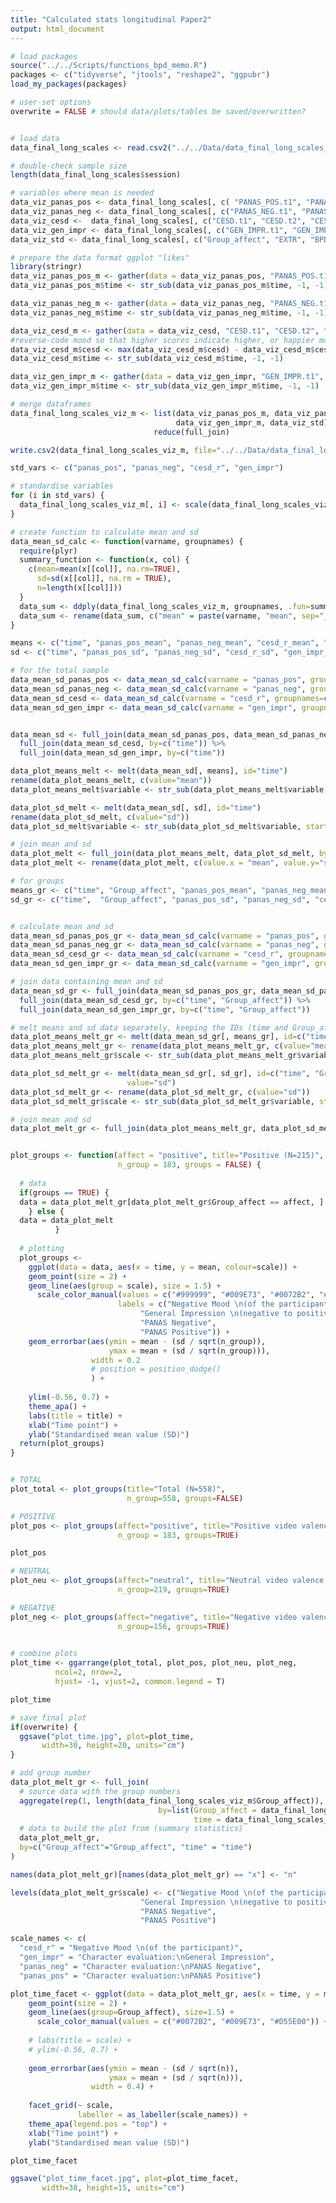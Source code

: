```yaml
---
title: "Calculated stats longitudinal Paper2"
output: html_document
---
```


```r
# load packages
source("../../Scripts/functions_bpd_memo.R")
packages <- c("tidyverse", "jtools", "reshape2", "ggpubr")
load_my_packages(packages)

# user-set options
overwrite = FALSE # should data/plots/tables be saved/overwritten?


# load data
data_final_long_scales <- read.csv2("../../Data/data_final_long_scales_181121.csv")

# double-check sample size
length(data_final_long_scales$session)


```



```r
# variables where mean is needed
data_viz_panas_pos <- data_final_long_scales[, c( "PANAS_POS.t1", "PANAS_POS.t2", "PANAS_POS.t3", "PANAS_POS.t4", "session")]
data_viz_panas_neg <- data_final_long_scales[, c("PANAS_NEG.t1", "PANAS_NEG.t2", "PANAS_NEG.t3", "PANAS_NEG.t4", "session")]
data_viz_cesd <-  data_final_long_scales[, c("CESD.t1", "CESD.t2", "CESD.t3", "CESD.t4", "session")]
data_viz_gen_impr <- data_final_long_scales[, c("GEN_IMPR.t1", "GEN_IMPR.t2", "GEN_IMPR.t3", "GEN_IMPR.t4", "session")]
data_viz_std <- data_final_long_scales[, c("Group_affect", "EXTR", "BPD", "session")]

# prepare the data format ggplot "likes"
library(stringr)
data_viz_panas_pos_m <- gather(data = data_viz_panas_pos, "PANAS_POS.t1", "PANAS_POS.t2", "PANAS_POS.t3", "PANAS_POS.t4", key="time", value="panas_pos")
data_viz_panas_pos_m$time <- str_sub(data_viz_panas_pos_m$time, -1, -1)

data_viz_panas_neg_m <- gather(data = data_viz_panas_neg, "PANAS_NEG.t1", "PANAS_NEG.t2", "PANAS_NEG.t3", "PANAS_NEG.t4", key="time", value="panas_neg")
data_viz_panas_neg_m$time <- str_sub(data_viz_panas_neg_m$time, -1, -1)

data_viz_cesd_m <- gather(data = data_viz_cesd, "CESD.t1", "CESD.t2", "CESD.t3", "CESD.t4", key="time", value="cesd_r")
#reverse-code mood so that higher scores indicate higher, or happier mood (currently they indicate depressed mood)
data_viz_cesd_m$cesd <- max(data_viz_cesd_m$cesd) - data_viz_cesd_m$cesd
data_viz_cesd_m$time <- str_sub(data_viz_cesd_m$time, -1, -1)

data_viz_gen_impr_m <- gather(data = data_viz_gen_impr, "GEN_IMPR.t1", "GEN_IMPR.t2", "GEN_IMPR.t3", "GEN_IMPR.t4", key="time", value="gen_impr")
data_viz_gen_impr_m$time <- str_sub(data_viz_gen_impr_m$time, -1, -1)

# merge dataframes
data_final_long_scales_viz_m <- list(data_viz_panas_pos_m, data_viz_panas_neg_m, data_viz_cesd_m, 
                                     data_viz_gen_impr_m, data_viz_std) %>% 
                                reduce(full_join)


```

```r
write.csv2(data_final_long_scales_viz_m, file="../../Data/data_final_long_scales_viz_m.csv")

```

```r
std_vars <- c("panas_pos", "panas_neg", "cesd_r", "gen_impr")

# standardise variables
for (i in std_vars) {
  data_final_long_scales_viz_m[, i] <- scale(data_final_long_scales_viz_m[, i], center=T, scale=T)
}

# create function to calculate mean and sd
data_mean_sd_calc <- function(varname, groupnames) {
  require(plyr)
  summary_function <- function(x, col) {
    c(mean=mean(x[[col]], na.rm=TRUE), 
      sd=sd(x[[col]], na.rm = TRUE), 
      n=length(x[[col]]))
  }
  data_sum <- ddply(data_final_long_scales_viz_m, groupnames, .fun=summary_function, varname)
  data_sum <- rename(data_sum, c("mean" = paste(varname, "mean", sep="_"), "sd" = paste(varname, "sd", sep="_")))
}


```

```r
means <- c("time", "panas_pos_mean", "panas_neg_mean", "cesd_r_mean", "gen_impr_mean")
sd <- c("time", "panas_pos_sd", "panas_neg_sd", "cesd_r_sd", "gen_impr_sd")

# for the total sample
data_mean_sd_panas_pos <- data_mean_sd_calc(varname = "panas_pos", groupnames="time")
data_mean_sd_panas_neg <- data_mean_sd_calc(varname = "panas_neg", groupnames=c("time"))
data_mean_sd_cesd <- data_mean_sd_calc(varname = "cesd_r", groupnames=c("time"))
data_mean_sd_gen_impr <- data_mean_sd_calc(varname = "gen_impr", groupnames=c("time"))


data_mean_sd <- full_join(data_mean_sd_panas_pos, data_mean_sd_panas_neg, by=c("time")) %>% 
  full_join(data_mean_sd_cesd, by=c("time")) %>% 
  full_join(data_mean_sd_gen_impr, by=c("time")) 

data_plot_means_melt <- melt(data_mean_sd[, means], id="time")
rename(data_plot_means_melt, c(value="mean"))
data_plot_means_melt$variable <- str_sub(data_plot_means_melt$variable, start=1, end=-6)

data_plot_sd_melt <- melt(data_mean_sd[, sd], id="time")
rename(data_plot_sd_melt, c(value="sd"))
data_plot_sd_melt$variable <- str_sub(data_plot_sd_melt$variable, start=1, end=-4)

```



```r

# join mean and sd
data_plot_melt <- full_join(data_plot_means_melt, data_plot_sd_melt, by=c("time", "variable"))
data_plot_melt <- rename(data_plot_melt, c(value.x = "mean", value.y="sd", variable="scale"))

```


```r
# for groups
means_gr <- c("time", "Group_affect", "panas_pos_mean", "panas_neg_mean", "cesd_r_mean", "gen_impr_mean")
sd_gr <- c("time",  "Group_affect", "panas_pos_sd", "panas_neg_sd", "cesd_r_sd", "gen_impr_sd")


# calculate mean and sd
data_mean_sd_panas_pos_gr <- data_mean_sd_calc(varname = "panas_pos", groupnames=c("time", "Group_affect"))
data_mean_sd_panas_neg_gr <- data_mean_sd_calc(varname = "panas_neg", groupnames=c("time", "Group_affect"))
data_mean_sd_cesd_gr <- data_mean_sd_calc(varname = "cesd_r", groupnames=c("time", "Group_affect"))
data_mean_sd_gen_impr_gr <- data_mean_sd_calc(varname = "gen_impr", groupnames=c("time", "Group_affect"))

# join data containing mean and sd
data_mean_sd_gr <- full_join(data_mean_sd_panas_pos_gr, data_mean_sd_panas_neg_gr, by=c("time", "Group_affect")) %>% 
  full_join(data_mean_sd_cesd_gr, by=c("time", "Group_affect")) %>% 
  full_join(data_mean_sd_gen_impr_gr, by=c("time", "Group_affect"))

# melt means and sd data separately, keeping the IDs (time and Group_affect)
data_plot_means_melt_gr <- melt(data_mean_sd_gr[, means_gr], id=c("time", "Group_affect"), variable_name = "scale")
data_plot_means_melt_gr <- rename(data_plot_means_melt_gr, c(value="mean"))
data_plot_means_melt_gr$scale <- str_sub(data_plot_means_melt_gr$variable, start=1, end=-6)

data_plot_sd_melt_gr <- melt(data_mean_sd_gr[, sd_gr], id=c("time", "Group_affect"), variable_name = "variable", 
                          value="sd")
data_plot_sd_melt_gr <- rename(data_plot_sd_melt_gr, c(value="sd"))
data_plot_sd_melt_gr$scale <- str_sub(data_plot_sd_melt_gr$variable, start=1, end=-4)

# join mean and sd
data_plot_melt_gr <- full_join(data_plot_means_melt_gr, data_plot_sd_melt_gr, by=c("time", "scale", "Group_affect"))



```


```r
plot_groups <- function(affect = "positive", title="Positive (N=215)",
                        n_group = 183, groups = FALSE) {
  
  # data
  if(groups == TRUE) {  
  data = data_plot_melt_gr[data_plot_melt_gr$Group_affect == affect, ] 
    } else {
  data = data_plot_melt 
          }
  
  # plotting
  plot_groups <-  
    ggplot(data = data, aes(x = time, y = mean, colour=scale)) +
    geom_point(size = 2) +  
    geom_line(aes(group = scale), size = 1.5) +
      scale_color_manual(values = c("#999999", "#009E73", "#0072B2", "#D55E00"),  
                        labels = c("Negative Mood \n(of the participant)",
                             "General Impression \n(negative to positive)",
                             "PANAS Negative",
                             "PANAS Positive")) +
    geom_errorbar(aes(ymin = mean - (sd / sqrt(n_group)), 
                      ymax = mean + (sd / sqrt(n_group))), 
                  width = 0.2 
                  # position = position_dodge()
                  ) +
    
    ylim(-0.56, 0.7) +
    theme_apa() + 
    labs(title = title) +
    xlab("Time point") +
    ylab("Standardised mean value (SD)")  
  return(plot_groups)
}


# TOTAL
plot_total <- plot_groups(title="Total (N=558)", 
                          n_group=558, groups=FALSE)

# POSITIVE
plot_pos <- plot_groups(affect="positive", title="Positive video valence (N=156)", 
                        n_group = 183, groups=TRUE)

plot_pos

# NEUTRAL
plot_neu <- plot_groups(affect="neutral", title="Neutral video valence (N=219)", 
                        n_group=219, groups=TRUE)

# NEGATIVE
plot_neg <- plot_groups(affect="negative", title="Negative video valence (N=183)", 
                        n_group=156, groups=TRUE)
  
```

```r
# combine plots
plot_time <- ggarrange(plot_total, plot_pos, plot_neu, plot_neg, 
          ncol=2, nrow=2, 
          hjust= -1, vjust=2, common.legend = T)

plot_time

# save final plot
if(overwrite) {
  ggsave("plot_time.jpg", plot=plot_time, 
       width=30, height=20, units="cm")
}
```

```r

# add group number
data_plot_melt_gr <- full_join(
  # source data with the group numbers
  aggregate(rep(1, length(data_final_long_scales_viz_m$Group_affect)),
                                 by=list(Group_affect = data_final_long_scales_viz_m$Group_affect,
                                         time = data_final_long_scales_viz_m$time), FUN=sum), 
  # data to build the plot from (summary statistics)
  data_plot_melt_gr, 
  by=c("Group_affect"="Group_affect", "time" = "time")
)

names(data_plot_melt_gr)[names(data_plot_melt_gr) == "x"] <- "n"

levels(data_plot_melt_gr$scale) <- c("Negative Mood \n(of the participant)",
                             "General Impression \n(negative to positive)",
                             "PANAS Negative",
                             "PANAS Positive")


```

```r

scale_names <- c(
  "cesd_r" = "Negative Mood \n(of the participant)",
  "gen_impr" = "Character evaluation:\nGeneral Impression",
  "panas_neg" = "Character evaluation:\nPANAS Negative",
  "panas_pos" = "Character evaluation:\nPANAS Positive")

plot_time_facet <- ggplot(data = data_plot_melt_gr, aes(x = time, y = mean, colour=Group_affect)) +
    geom_point(size = 2) +
    geom_line(aes(group=Group_affect), size=1.5) +
      scale_color_manual(values = c("#0072B2", "#009E73", "#D55E00")) +
                             
    # labs(title = scale) +
    # ylim(-0.56, 0.7) +
  
    geom_errorbar(aes(ymin = mean - (sd / sqrt(n)), 
                      ymax = mean + (sd / sqrt(n))), 
                  width = 0.4) + 
                
    facet_grid(~ scale, 
               labeller = as_labeller(scale_names)) +
    theme_apa(legend.pos = "top") +
    xlab("Time point") +
    ylab("Standardised mean value (SD)")   

plot_time_facet

ggsave("plot_time_facet.jpg", plot=plot_time_facet, 
       width=30, height=15, units="cm")
```

